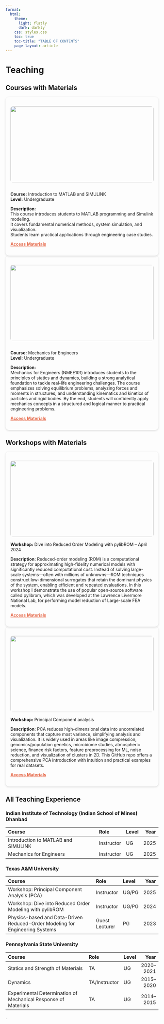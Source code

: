 ```yaml
---
format: 
  html:
    theme:
      light: flatly
      dark: darkly
    css: styles.css
    toc: true
    toc-title: "TABLE OF CONTENTS"
    page-layout: article  
---
```

# Teaching

## Courses with Materials

::: {.list-item-spaced1}
::: {.card style="border-radius: 12px; box-shadow: 0 2px 6px rgba(0,0,0,0.15); padding: 1rem;"}

![](banner.png){style="width:100%; height:250px; border-radius: 8px; margin-bottom: 1rem;"}

**Course:** Introduction to MATLAB and SIMULINK  
**Level:** Undergraduate  

**Description:**  
This course introduces students to MATLAB programming and Simulink modeling.  
It covers fundamental numerical methods, system simulation, and visualization.  
Students learn practical applications through engineering case studies.  

[**Access Materials**](https://indianinstituteoftechnol299-my.sharepoint.com/:f:/g/personal/suparno_iitism_ac_in/EoO7WevgmKBGhhE5KyBICZwB0EftstNKs91oXcZEOIAglg?e=lQMe1b){style="color:#E76F51; font-weight:bold;"}  
:::
:::


::: {.list-item-spaced1}
::: {.card style="border-radius: 12px; box-shadow: 0 2px 6px rgba(0,0,0,0.15); padding: 1rem;"}

![](\images\course_2.jpeg){style="width:100%; height:250px; border-radius: 8px; margin-bottom: 1rem;"}

**Course:** Mechanics for Engineers  
**Level:** Undergraduate  

**Description:**  
Mechanics for Engineers (NMEE101) introduces students to the principles of statics and dynamics, building a strong analytical foundation to tackle real-life engineering challenges. The course emphasizes solving equilibrium problems, analyzing forces and moments in structures, and understanding kinematics and kinetics of particles and rigid bodies. By the end, students will confidently apply mechanics concepts in a structured and logical manner to practical engineering problems.  

[**Access Materials**](https://indianinstituteoftechnol299-my.sharepoint.com/:f:/g/personal/suparno_iitism_ac_in/EqpeY_3wk8pEihOZAZg9U6IBZzWWo57eiP9aKh74aBPMpw?e=aHn9ph){style="color:#E76F51; font-weight:bold;"}  
:::
:::


## Workshops with Materials


::: {.list-item-spaced1}
::: {.card style="border-radius: 12px; box-shadow: 0 2px 6px rgba(0,0,0,0.15); padding: 1rem;"}

![](course_DTL.png){style="width:100%; height:250px; border-radius: 8px; margin-bottom: 1rem;"}
**Workshop:** Dive into Reduced Order Modeling with pylibROM – April 2024  

**Description:**
Reduced-order modeling (ROM) is a computational strategy for approximating high-fidelity numerical models with significantly reduced computational cost. Instead of solving large-scale systems—often with millions of unknowns—ROM techniques construct low-dimensional surrogates that retain the dominant physics of the system, enabling efficient and repeated evaluations. In this workshop I demonstrate the use of popular open-source software called pylibrom, which was developed at the Lawrence Livermore National Lab, for performing model reduction of Large-scale FEA models. 

[**Access Materials**](https://dtl.tamids.tamu.edu/2024/03/13/dive-into-reduced-order-modeling-with-pylibrom/){style="color:#E76F51; font-weight:bold;"}
:::
:::


::: {.list-item-spaced1}
::: {.card style="border-radius: 12px; box-shadow: 0 2px 6px rgba(0,0,0,0.15); padding: 1rem;"}

![](pca_image.png){style="width:100%; height:250px; border-radius: 8px; margin-bottom: 1rem;"}
**Workshop:** Principal Component analysis  

**Description:**
PCA reduces high-dimensional data into uncorrelated components that capture most variance, simplifying analysis and visualization. It is widely used in areas like image compression, genomics/population genetics, microbiome studies, atmospheric science, finance risk factors, feature preprocessing for ML, noise reduction, and visualization of clusters in 2D. This GitHub repo offers a comprehensive PCA introduction with intuition and practical examples for real datasets.

[**Access Materials**](https://github.com/TAMIDS-WORKSHOPS/pca_tutorial_tamids){style="color:#E76F51; font-weight:bold;"}
:::
:::



## All Teaching Experience


### Indian Institute of Technology (Indian School of Mines) Dhanbad

| Course                                | Role       | Level | Year |
|:--------------------------------------|:-----------|:------|-----:|
| Introduction to MATLAB and SIMULINK   | Instructor | UG    | 2025 |
| Mechanics for Engineers               | Instructor | UG    | 2025 |

### Texas A&M University

| Course                                                                       | Role           | Level | Year |
|:-----------------------------------------------------------------------------|:---------------|:------|-----:|
| Workshop: Principal Component Analysis (PCA)                                 | Instructor     | UG/PG | 2025 |
| Workshop: Dive into Reduced Order Modeling with pylibROM                     | Instructor     | UG/PG | 2024 |
| Physics-based and Data-Driven Reduced-Order Modeling for Engineering Systems | Guest Lecturer | PG    | 2023 |

### Pennsylvania State University

| Course                                                         | Role          | Level | Year      |
|:---------------------------------------------------------------|:--------------|:------|----------:|
| Statics and Strength of Materials                              | TA            | UG    | 2020–2021 |
| Dynamics                                                       | TA/Instructor | UG    | 2015–2020 |
| Experimental Determination of Mechanical Response of Materials | TA            | UG    | 2014–2015 |










.




